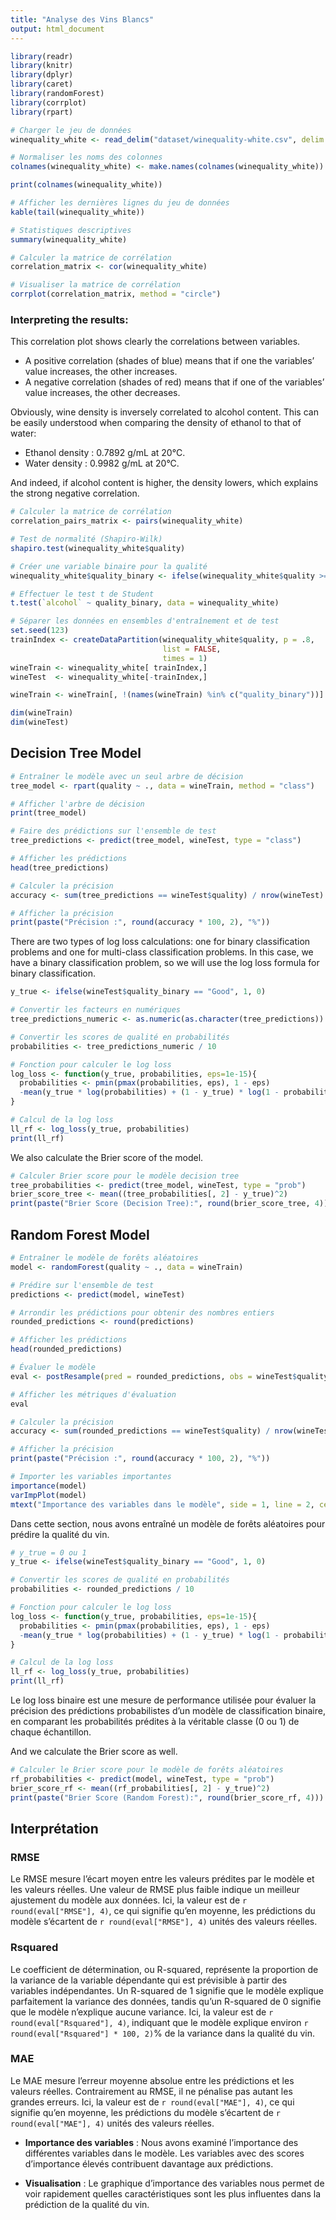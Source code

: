 ```yaml
---
title: "Analyse des Vins Blancs"
output: html_document
---
```


```r
library(readr)
library(knitr)
library(dplyr)
library(caret)
library(randomForest)
library(corrplot)
library(rpart)
```

```r
# Charger le jeu de données
winequality_white <- read_delim("dataset/winequality-white.csv", delim = ";", escape_double = FALSE, trim_ws = TRUE, show_col_types = FALSE)

# Normaliser les noms des colonnes
colnames(winequality_white) <- make.names(colnames(winequality_white))

print(colnames(winequality_white))

# Afficher les dernières lignes du jeu de données
kable(tail(winequality_white))

# Statistiques descriptives
summary(winequality_white)

# Calculer la matrice de corrélation
correlation_matrix <- cor(winequality_white)

# Visualiser la matrice de corrélation
corrplot(correlation_matrix, method = "circle")
```

### Interpreting the results:

This correlation plot shows clearly the correlations between variables.

- A positive correlation (shades of blue) means that if one the variables' value increases, the other increases.
- A negative correlation (shades of red) means that if one of the variables' value increases, the other decreases.

Obviously, wine density is inversely correlated to alcohol content. This can be easily understood when comparing the density of ethanol to that of water:

- Ethanol density : 0.7892 g/mL at 20°C.
- Water density : 0.9982 g/mL at 20°C.

And indeed, if alcohol content is higher, the density lowers, which explains the strong negative correlation.

```r
# Calculer la matrice de corrélation
correlation_pairs_matrix <- pairs(winequality_white)

# Test de normalité (Shapiro-Wilk)
shapiro.test(winequality_white$quality)

# Créer une variable binaire pour la qualité
winequality_white$quality_binary <- ifelse(winequality_white$quality >= 6, "Good", "Bad")

# Effectuer le test t de Student
t.test(`alcohol` ~ quality_binary, data = winequality_white)
```

```r
# Séparer les données en ensembles d'entraînement et de test
set.seed(123)
trainIndex <- createDataPartition(winequality_white$quality, p = .8,
                                  list = FALSE,
                                  times = 1)
wineTrain <- winequality_white[ trainIndex,]
wineTest  <- winequality_white[-trainIndex,]

wineTrain <- wineTrain[, !(names(wineTrain) %in% c("quality_binary"))]

dim(wineTrain)
dim(wineTest)
```

## Decision Tree Model
```r
# Entraîner le modèle avec un seul arbre de décision
tree_model <- rpart(quality ~ ., data = wineTrain, method = "class")

# Afficher l'arbre de décision
print(tree_model)

# Faire des prédictions sur l'ensemble de test
tree_predictions <- predict(tree_model, wineTest, type = "class")

# Afficher les prédictions
head(tree_predictions)

# Calculer la précision
accuracy <- sum(tree_predictions == wineTest$quality) / nrow(wineTest)

# Afficher la précision
print(paste("Précision :", round(accuracy * 100, 2), "%"))
```

There are two types of log loss calculations: one for binary classification problems and one for multi-class classification problems. In this case, we have a binary classification problem, so we will use the log loss formula for binary classification.
```r
y_true <- ifelse(wineTest$quality_binary == "Good", 1, 0)

# Convertir les facteurs en numériques
tree_predictions_numeric <- as.numeric(as.character(tree_predictions))

# Convertir les scores de qualité en probabilités
probabilities <- tree_predictions_numeric / 10

# Fonction pour calculer le log loss
log_loss <- function(y_true, probabilities, eps=1e-15){
  probabilities <- pmin(pmax(probabilities, eps), 1 - eps)
  -mean(y_true * log(probabilities) + (1 - y_true) * log(1 - probabilities))
}

# Calcul de la log loss
ll_rf <- log_loss(y_true, probabilities)
print(ll_rf)
```

We also calculate the Brier score of the model.
```r
# Calculer Brier score pour le modèle decision tree
tree_probabilities <- predict(tree_model, wineTest, type = "prob")
brier_score_tree <- mean((tree_probabilities[, 2] - y_true)^2)
print(paste("Brier Score (Decision Tree):", round(brier_score_tree, 4)))
```

## Random Forest Model
```r
# Entraîner le modèle de forêts aléatoires
model <- randomForest(quality ~ ., data = wineTrain)

# Prédire sur l'ensemble de test
predictions <- predict(model, wineTest)

# Arrondir les prédictions pour obtenir des nombres entiers
rounded_predictions <- round(predictions)

# Afficher les prédictions
head(rounded_predictions)

# Évaluer le modèle
eval <- postResample(pred = rounded_predictions, obs = wineTest$quality)

# Afficher les métriques d'évaluation
eval
```


```r
# Calculer la précision
accuracy <- sum(rounded_predictions == wineTest$quality) / nrow(wineTest)

# Afficher la précision
print(paste("Précision :", round(accuracy * 100, 2), "%"))

# Importer les variables importantes
importance(model)
varImpPlot(model)
mtext("Importance des variables dans le modèle", side = 1, line = 2, cex = 1.2)
```

Dans cette section, nous avons entraîné un modèle de forêts aléatoires pour prédire la qualité du vin.

```r
# y_true = 0 ou 1
y_true <- ifelse(wineTest$quality_binary == "Good", 1, 0)

# Convertir les scores de qualité en probabilités
probabilities <- rounded_predictions / 10

# Fonction pour calculer le log loss
log_loss <- function(y_true, probabilities, eps=1e-15){
  probabilities <- pmin(pmax(probabilities, eps), 1 - eps)
  -mean(y_true * log(probabilities) + (1 - y_true) * log(1 - probabilities))
}

# Calcul de la log loss
ll_rf <- log_loss(y_true, probabilities)
print(ll_rf)
```

Le log loss binaire est une mesure de performance utilisée pour évaluer la précision des prédictions probabilistes d'un modèle de classification binaire, en comparant les probabilités prédites à la véritable classe (0 ou 1) de chaque échantillon.

And we calculate the Brier score as well.
```r
# Calculer le Brier score pour le modèle de forêts aléatoires
rf_probabilities <- predict(model, wineTest, type = "prob")
brier_score_rf <- mean((rf_probabilities[, 2] - y_true)^2)
print(paste("Brier Score (Random Forest):", round(brier_score_rf, 4)))
```

## Interprétation

### RMSE
Le RMSE mesure l'écart moyen entre les valeurs prédites par le modèle et les valeurs réelles. Une valeur de RMSE plus faible indique un meilleur ajustement du modèle aux données. Ici, la valeur est de `r round(eval["RMSE"], 4)`, ce qui signifie qu'en moyenne, les prédictions du modèle s'écartent de `r round(eval["RMSE"], 4)` unités des valeurs réelles.

### Rsquared
Le coefficient de détermination, ou R-squared, représente la proportion de la variance de la variable dépendante qui est prévisible à partir des variables indépendantes. Un R-squared de 1 signifie que le modèle explique parfaitement la variance des données, tandis qu'un R-squared de 0 signifie que le modèle n'explique aucune variance. Ici, la valeur est de `r round(eval["Rsquared"], 4)`, indiquant que le modèle explique environ `r round(eval["Rsquared"] * 100, 2)`% de la variance dans la qualité du vin.

### MAE
Le MAE mesure l'erreur moyenne absolue entre les prédictions et les valeurs réelles. Contrairement au RMSE, il ne pénalise pas autant les grandes erreurs. Ici, la valeur est de `r round(eval["MAE"], 4)`, ce qui signifie qu'en moyenne, les prédictions du modèle s'écartent de `r round(eval["MAE"], 4)` unités des valeurs réelles.

- **Importance des variables** : Nous avons examiné l'importance des différentes variables dans le modèle. Les variables avec des scores d'importance élevés contribuent davantage aux prédictions.

- **Visualisation** : Le graphique d'importance des variables nous permet de voir rapidement quelles caractéristiques sont les plus influentes dans la prédiction de la qualité du vin.





